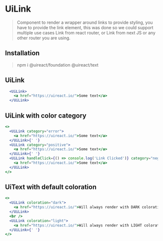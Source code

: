 
# UiLink

> Component to render a wrapper around links to provide styling, you have to provide the link element, this was done so we could support
> multiple use cases Link from react router, or Link from next JS or any other router you are using.

## Installation

> npm i @uireact/foundation @uireact/text

## UiLink

```jsx live scope={{UiLink}}
  <UiLink>
    <a href="https://uireact.io/">Some text</a>
  </UiLink>
```

## UiLink with color category

```jsx live scope={{UiLink}}
<>
  <UiLink category="error">
    <a href="https://uireact.io/">Some text</a>
  </UiLink>{' '}
  <UiLink category="positive">
    <a href="https://uireact.io/">Some text</a>
  </UiLink>{' '}
  <UiLink handleClick={() => console.log('Link Clicked')} category="negative" fontStyle="italic">
    <a href="https://uireact.io/">Some text</a>
  </UiLink>
</>
```

## UiText with default coloration

```jsx live scope={{UiLink}}
<>
  <UiLink coloration="dark">
    <a href="https://uireact.io/">Will always render with DARK coloration</a>
  </UiLink>
  <br />
  <UiLink coloration="light">
    <a href="https://uireact.io/">Will always render with LIGHT coloration</a>
  </UiLink>{' '}
</>
```
